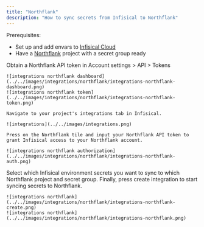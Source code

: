 ```yaml
---
title: "Northflank"
description: "How to sync secrets from Infisical to Northflank"
---
```


Prerequisites:

- Set up and add envars to [Infisical Cloud](https://app.infisical.com)
- Have a [Northflank](https://northflank.com) project with a secret group ready

<Steps>
  <Step title="Authorize Infisical for Northflank">
    Obtain a Northflank API token in Account settings > API > Tokens

    ![integrations northflank dashboard](../../images/integrations/northflank/integrations-northflank-dashboard.png)
    ![integrations northflank token](../../images/integrations/northflank/integrations-northflank-token.png)
    
    Navigate to your project's integrations tab in Infisical.

    ![integrations](../../images/integrations.png)

    Press on the Northflank tile and input your Northflank API token to grant Infisical access to your Northflank account.

    ![integrations northflank authorization](../../images/integrations/northflank/integrations-northflank-auth.png)

  </Step>
  <Step title="Start integration">
    Select which Infisical environment secrets you want to sync to which Northflank project and secret group. Finally, press create integration to start syncing secrets to Northflank.

    ![integrations northflank](../../images/integrations/northflank/integrations-northflank-create.png)
    ![integrations northflank](../../images/integrations/northflank/integrations-northflank.png)
  </Step>
</Steps>